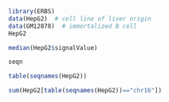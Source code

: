 ```{r}
library(ERBS)
data(HepG2)  # cell line of liver origin
data(GM12878)  # immortalized B cell
HepG2
```

```{r}
median(HepG2$signalValue)
```
```{r}
seqn
```

```{r}
table(seqnames(HepG2))
```


```{r}
sum(HepG2[table(seqnames(HepG2))=="chr16"])
```

